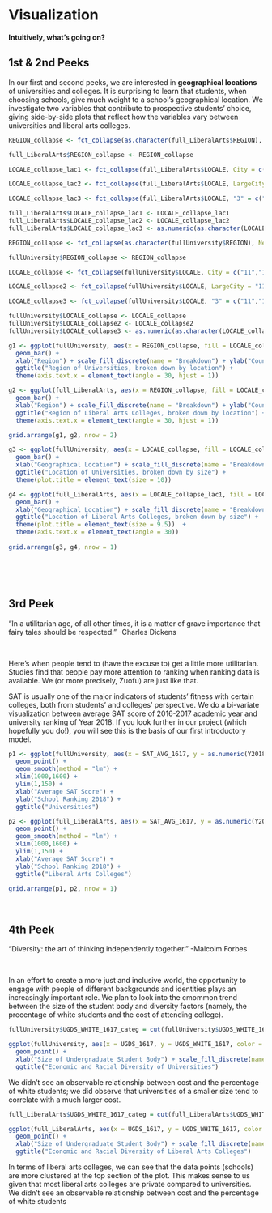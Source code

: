 # Visualization

**Intuitively, what's going on?**

## 1st & 2nd Peeks

In our first and second peeks, we are interested in **geographical locations** of universities and colleges. It is surprising to learn that students, when choosing schools, give much weight to a school's geographical location. We investigate two variables that contribute to prospective students' choice, giving side-by-side plots that reflect how the variables vary between universities and liberal arts colleges.

```r
REGION_collapse <- fct_collapse(as.character(full_LiberalArts$REGION), NewEngland = "1", MidEast = "2", GreatLakes = "3", Plains = "4", Southeast = "5", Southwest = "6", RockyMountains = "7", FarWest = "8")

full_LiberalArts$REGION_collapse <- REGION_collapse
```

```r
LOCALE_collapse_lac1 <- fct_collapse(full_LiberalArts$LOCALE, City = c("11","12","13"), Suburb = c("21","22","23"), Town = c("31","32","33"), Rural = c("41","42","43"))

LOCALE_collapse_lac2 <- fct_collapse(full_LiberalArts$LOCALE, LargeCity = "11", MidsizeCity = "12", SmallCity = "13", LargeSuburb = "21", MidsizeSuburb = "22", SmallSuburb = "23", FringeTown = "31", DistantTown = "32", RemoteTown = "33", FringeRural = "41", DistantRural = "42", RemoteTown = "43")

LOCALE_collapse_lac3 <- fct_collapse(full_LiberalArts$LOCALE, "3" = c("11","12","13"), "2" = c("21","22","23"), "1" = c("31","32","33"), "0" = c("41","42","43"))

full_LiberalArts$LOCALE_collapse_lac1 <- LOCALE_collapse_lac1
full_LiberalArts$LOCALE_collapse_lac2 <- LOCALE_collapse_lac2
full_LiberalArts$LOCALE_collapse_lac3 <- as.numeric(as.character(LOCALE_collapse_lac3))
```

```r
REGION_collapse <- fct_collapse(as.character(fullUniversity$REGION), NewEngland = "1", MidEast = "2", GreatLakes = "3", Plains = "4", Southeast = "5", Southwest = "6", RockyMountains = "7", FarWest = "8")

fullUniversity$REGION_collapse <- REGION_collapse
```

```r
LOCALE_collapse <- fct_collapse(fullUniversity$LOCALE, City = c("11","12","13"), Suburb = c("21","22","23"), Town = c("31","32","33"), Rural = c("41","42","43"))

LOCALE_collapse2 <- fct_collapse(fullUniversity$LOCALE, LargeCity = "11", MidsizeCity = "12", SmallCity = "13", LargeSuburb = "21", MidsizeSuburb = "22", SmallSuburb = "23", FringeTown = "31", DistantTown = "32", RemoteTown = "33", FringeRural = "41", DistantRural = "42", RemoteTown = "43")

LOCALE_collapse3 <- fct_collapse(fullUniversity$LOCALE, "3" = c("11","12","13"), "2" = c("21","22","23"), "1" = c("31","32","33"), "0" = c("41","42","43"))

fullUniversity$LOCALE_collapse <- LOCALE_collapse
fullUniversity$LOCALE_collapse2 <- LOCALE_collapse2
fullUniversity$LOCALE_collapse3 <- as.numeric(as.character(LOCALE_collapse3))
```

```r
g1 <- ggplot(fullUniversity, aes(x = REGION_collapse, fill = LOCALE_collapse)) +
  geom_bar() +
  xlab("Region") + scale_fill_discrete(name = "Breakdown") + ylab("Count") +
  ggtitle("Region of Universities, broken down by location") +
  theme(axis.text.x = element_text(angle = 30, hjust = 1))

g2 <- ggplot(full_LiberalArts, aes(x = REGION_collapse, fill = LOCALE_collapse_lac1)) +
  geom_bar() +
  xlab("Region") + scale_fill_discrete(name = "Breakdown") + ylab("Count") +
  ggtitle("Region of Liberal Arts Colleges, broken down by location") +
  theme(axis.text.x = element_text(angle = 30, hjust = 1))

grid.arrange(g1, g2, nrow = 2)
```

```r
g3 <- ggplot(fullUniversity, aes(x = LOCALE_collapse, fill = LOCALE_collapse2)) +
  geom_bar() +
  xlab("Geographical Location") + scale_fill_discrete(name = "Breakdown") + ylab("Count") +
  ggtitle("Location of Universities, broken down by size") +
  theme(plot.title = element_text(size = 10))

g4 <- ggplot(full_LiberalArts, aes(x = LOCALE_collapse_lac1, fill = LOCALE_collapse_lac2)) +
  geom_bar() +
  xlab("Geographical Location") + scale_fill_discrete(name = "Breakdown") + ylab("Count") +
  ggtitle("Location of Liberal Arts Colleges, broken down by size") +
  theme(plot.title = element_text(size = 9.5))  +
  theme(axis.text.x = element_text(angle = 30))
  
grid.arrange(g3, g4, nrow = 1)
```
 
&nbsp;

&nbsp;

## 3rd Peek

"In a utilitarian age, of all other times, it is a matter of grave importance that fairy tales should be respected." -Charles Dickens

&nbsp;

Here's when people tend to (have the excuse to) get a little more utilitarian. Studies find that people pay more attention to ranking when ranking data is available. We (or more precisely, Zuofu) are just like that. 

SAT is usually one of the major indicators of students' fitness with certain colleges, both from students' and colleges' perspective. We do a bi-variate visualization between average SAT score of 2016-2017 academic year and university ranking of Year 2018. If you look further in our project (which hopefully you do!), you will see this is the basis of our first introductory model.

```r
p1 <- ggplot(fullUniversity, aes(x = SAT_AVG_1617, y = as.numeric(Y2018))) +
  geom_point() +
  geom_smooth(method = "lm") +
  xlim(1000,1600) +
  ylim(1,150) +
  xlab("Average SAT Score") +
  ylab("School Ranking 2018") +
  ggtitle("Universities")

p2 <- ggplot(full_LiberalArts, aes(x = SAT_AVG_1617, y = as.numeric(Y2018))) +
  geom_point() +
  geom_smooth(method = "lm") +
  xlim(1000,1600) +
  ylim(1,150) +
  xlab("Average SAT Score") +
  ylab("School Ranking 2018") +
  ggtitle("Liberal Arts Colleges")

grid.arrange(p1, p2, nrow = 1)
```

&nbsp;

## 4th Peek

"Diversity: the art of thinking independently together." -Malcolm Forbes

&nbsp;

In an effort to create a more just and inclusive world, the opportunity to engage with people of different backgrounds and identities plays an increasingly important role. We plan to look into the cmommon trend between the size of the student body and diversity factors (namely, the precentage of white students and the cost of attending college).

```r
fullUniversity$UGDS_WHITE_1617_categ = cut(fullUniversity$UGDS_WHITE_1617, c(0,0.2,0.4,0.6,0.8,1))
```

```r
ggplot(fullUniversity, aes(x = UGDS_1617, y = UGDS_WHITE_1617, color = COSTT4_A_1617)) +
  geom_point() +
  xlab("Size of Undergraduate Student Body") + scale_fill_discrete(name = "Cost for Year 2017") + ylab("Percentage of White Students") +
  ggtitle("Economic and Racial Diversity of Universities")
```

We didn't see an observable relationship between cost and the percentage of white students; we did observe that universities of a smaller size tend to correlate with a much larger cost.

```r
full_LiberalArts$UGDS_WHITE_1617_categ = cut(full_LiberalArts$UGDS_WHITE_1617, c(0,0.2,0.4,0.6,0.8,1))
```

```r
ggplot(full_LiberalArts, aes(x = UGDS_1617, y = UGDS_WHITE_1617, color = COSTT4_A_1617)) +
  geom_point() +
  xlab("Size of Undergraduate Student Body") + scale_fill_discrete(name = "Cost for Year 2017") + ylab("Percentage of White Students") +
  ggtitle("Economic and Racial Diversity of Liberal Arts Colleges")
```

In terms of liberal arts colleges, we can see that the data points (schools) are more clustered at the top section of the plot. This makes sense to us given that most liberal arts colleges are private compared to universities. We didn't see an observable relationship between cost and the percentage of white students